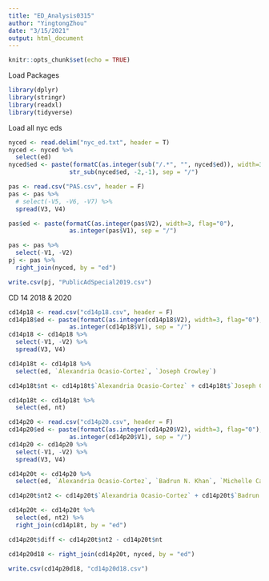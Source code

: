 ---
title: "ED_Analysis0315"
author: "YingtongZhou"
date: "3/15/2021"
output: html_document
---

```{r setup, include=FALSE}
knitr::opts_chunk$set(echo = TRUE)
```


Load Packages
```{r}
library(dplyr)
library(stringr)
library(readxl)
library(tidyverse)
```


Load all nyc eds
```{r}
nyced <- read.delim("nyc_ed.txt", header = T)
nyced <- nyced %>% 
  select(ed)
nyced$ed <- paste(formatC(as.integer(sub("/.*", "", nyced$ed)), width=3, flag="0"),
                 str_sub(nyced$ed, -2,-1), sep = "/")

pas <- read.csv("PAS.csv", header = F)
pas <- pas %>% 
  # select(-V5, -V6, -V7) %>% 
  spread(V3, V4)

pas$ed <- paste(formatC(as.integer(pas$V2), width=3, flag="0"),
                 as.integer(pas$V1), sep = "/")

pas <- pas %>% 
  select(-V1, -V2)
pj <- pas %>% 
  right_join(nyced, by = "ed")

write.csv(pj, "PublicAdSpecial2019.csv")
```


CD 14 2018 & 2020
```{r}
cd14p18 <- read.csv("cd14p18.csv", header = F)
cd14p18$ed <- paste(formatC(as.integer(cd14p18$V2), width=3, flag="0"),
                 as.integer(cd14p18$V1), sep = "/")
cd14p18 <- cd14p18 %>% 
  select(-V1, -V2) %>% 
  spread(V3, V4)

cd14p18t <- cd14p18 %>% 
  select(ed, `Alexandria Ocasio-Cortez`, `Joseph Crowley`)

cd14p18t$nt <- cd14p18t$`Alexandria Ocasio-Cortez` + cd14p18t$`Joseph Crowley`

cd14p18t <- cd14p18t %>% 
  select(ed, nt)

cd14p20 <- read.csv("cd14p20.csv", header = F)
cd14p20$ed <- paste(formatC(as.integer(cd14p20$V2), width=3, flag="0"),
                 as.integer(cd14p20$V1), sep = "/")
cd14p20 <- cd14p20 %>% 
  select(-V1, -V2) %>% 
  spread(V3, V4)

cd14p20t <- cd14p20 %>% 
  select(ed, `Alexandria Ocasio-Cortez`, `Badrun N. Khan`, `Michelle Caruso-Cabrera`)

cd14p20t$nt2 <- cd14p20t$`Alexandria Ocasio-Cortez` + cd14p20t$`Badrun N. Khan` + cd14p20t$`Michelle Caruso-Cabrera`

cd14p20t <- cd14p20t %>% 
  select(ed, nt2) %>% 
  right_join(cd14p18t, by = "ed")

cd14p20t$diff <- cd14p20t$nt2 - cd14p20t$nt

cd14p20d18 <- right_join(cd14p20t, nyced, by = "ed")

write.csv(cd14p20d18, "cd14p20d18.csv")
```





















